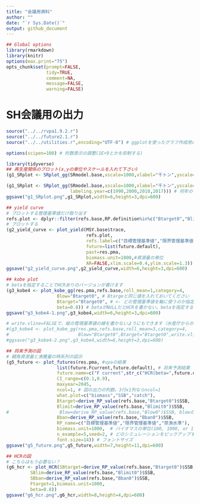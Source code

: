 ```yaml
---
title: "会議用資料"
author: ""
date: "`r Sys.Date()`"
output: github_document
---
```


```r

## Global options
library(rmarkdown)
library(knitr)
options(max.print="75")
opts_chunk$set(prompt=FALSE,
               tidy=TRUE,
               comment=NA,
               message=FALSE,
               warning=FALSE)


```

# SH会議用の出力
```r
source("../../rvpa1.9.2.r")
source("../../future2.1.r")
source("../../utilities.r",encoding="UTF-8") # ggplotを使ったグラフ作成用の関数

options(scipen=100) # 桁数表示の調整(1E+9とかを抑制する)

library(tidyverse)
## 再生産関係のプロット(x,yの単位やスケールを入れて下さい)
(g1_SRplot <- SRplot_gg(SRmodel.base,xscale=1000,xlabel="千トン",yscale=1,ylabel="尾"))

(g1_SRplot <- SRplot_gg(SRmodel.base,xscale=1000,xlabel="千トン",yscale=1,ylabel="尾",
                        labeling.year=c(1990,2000,2010,2017))) # 何年のデータにラベルを入れるか指定もできる
ggsave("g1_SRplot.png",g1_SRplot,width=6,height=3,dpi=600)

## yield curve
# プロットする管理基準値だけ取り出す
refs.plot <- dplyr::filter(refs.base,RP.definition%in%c("Btarget0","Blimit0","Bban0"))
# プロットする
(g2_yield_curve <- plot_yield(MSY.base$trace,
                              refs.plot,
                              refs.label=c("目標管理基準値","限界管理基準値","禁漁水準"),
                              future=list(future.default),
                              past=res.pma,
                              biomass.unit=1000,#資源量の単位
                              AR=FALSE,xlim.scale=0.4,ylim.scale=1.3))
ggsave("g2_yield_curve.png",g2_yield_curve,width=6,height=3,dpi=600)

## kobe plot
# betaを指定することでHCRありのバージョンが書けます
(g3_kobe4 <- plot_kobe_gg(res.pma,refs.base,roll_mean=1,category=4,
                   Blow="Btarget0", # Btargeと同じ値を入れておいてください
                   Btarget="Btarget0", # <- どの管理基準値を軸に使うのか指定。指定しなければ"0"マークがついた管理基準値が使われます
                   beta=0.8)) # betaがNULLだとHCRを書かない。betaを指定するとHCRも重ね書きする
ggsave("g3_kobe4-1.png",g3_kobe4,width=6,height=3,dpi=600)

# write.vline=FALSEで、縦の管理基準値の線を書かないようにもできます（水産庁からの要望？）
#(g3_kobe4 <- plot_kobe_gg(res.pma,refs.base,roll_mean=3,category=4,
#                          Blow="Btarget0",Btarget="Btarget0",write.vline=FALSE))
#ggsave("g3_kobe4-2.png",g3_kobe4,width=6,height=3,dpi=600)

## 将来予測の図
# 親魚資源量と漁獲量の時系列の図示
(g5_future <- plot_futures(res.pma, #vpaの結果
                   list(future.Fcurrent,future.default), # 将来予測結果
                   future.name=c("F current",str_c("HCR(beta=",future.default$input$HCR$beta,")")),
                   CI_range=c(0.1,0.9),
                   maxyear=2045,
                   ncol=1, # 図の出力の列数。3行x1列ならncol=1
                   what.plot=c("biomass","SSB","catch"),
                   Btarget=derive_RP_value(refs.base,"Btarget0")$SSB,
                   Blimit=derive_RP_value(refs.base,"Blimit0")$SSB,
#                   Blow=derive_RP_value(refs.base,"Blow0")$SSB, blowのオプションは削除
                   Bban=derive_RP_value(refs.base,"Bban0")$SSB,
                   RP_name=c("目標管理基準値","限界管理基準値","禁漁水準"),
                   biomass.unit=1000,  # バイオマスの単位(100, 1000, or 10000トン)
                   n_example=5,seed=2, # どのシミュレーションをピックアップするかはseedの値を変えて調整してください
                   font.size=14)) # フォントサイズ
ggsave("g5_future.png",g5_future,width=7,height=11,dpi=600)

## HCRの図
# こちらはもう必要ない？
(g6_hcr <- plot_HCR(SBtarget=derive_RP_value(refs.base,"Btarget0")$SSB,
         SBlim=derive_RP_value(refs.base,"Blimit0")$SSB,
         SBban=derive_RP_value(refs.base,"Bban0")$SSB,
         Ftarget=1,biomass.unit=1000,
         beta=0.8))
ggsave("g6_hcr.png",g6_hcr,width=8,height=4,dpi=600)
```
